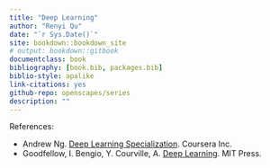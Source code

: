 ```yaml
--- 
title: "Deep Learning"
author: "Renyi Qu"
date: "`r Sys.Date()`"
site: bookdown::bookdown_site
# output: bookdown::gitbook
documentclass: book
bibliography: [book.bib, packages.bib]
biblio-style: apalike
link-citations: yes
github-repo: openscapes/series
description: ""
---
```


<!-- # Deep Learning {#dl} -->

References:

- Andrew Ng. <a href="https://www.coursera.org/specializations/deep-learning" target="__blank">Deep Learning Specialization</a>. Coursera Inc.  
- Goodfellow, I. Bengio, Y. Courville, A. <a href="http://www.deeplearningbook.org/" target="__blank">Deep Learning</a>. MIT Press.
